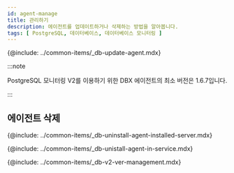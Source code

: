 ```yaml
---
id: agent-manage
title: 관리하기
description: 에이전트를 업데이트하거나 삭제하는 방법을 알아봅니다.
tags: [ PostgreSQL, 데이터베이스, 데이터베이스 모니터링 ]
---
```



<Note product='PostgreSQL' link='../postgresql-v1/agent-manage' />

<!-- 에이전트 업데이트 -->
{@include: ../common-items/_db-update-agent.mdx} 

:::note

PostgreSQL 모니터링 V2를 이용하기 위한 DBX 에이전트의 최소 버전은 1.6.7입니다.

:::

## 에이전트 삭제

<!-- 에이전트 설치 서버에서 삭제하기 -->
{@include: ../common-items/_db-uninstall-agent-installed-server.mdx}

<!-- 서비스 화면에서 삭제하기 -->
{@include: ../common-items/_db-unistall-agent-in-service.mdx} 

<!--v2 이전 서비스 화면 이용하기-->
{@include: ../common-items/_db-v2-ver-management.mdx} 